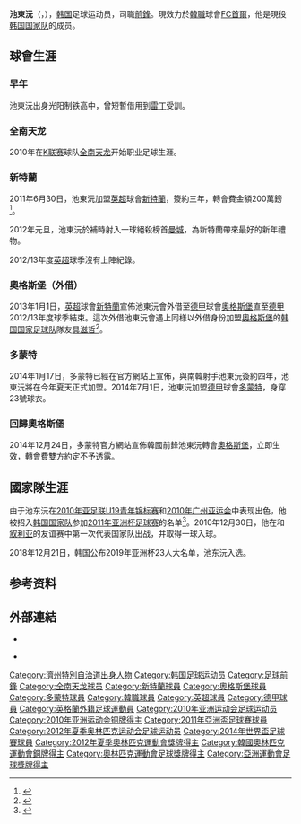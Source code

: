 {{noteTA|G1=足球|G2=EPL}}
{{Infobox football biography 2
| playername          = 池東沅<br>{{lang|ko|지동원}}
| image               = 지동원의 FC서울 입단 첫 인터뷰.jpg
| caption             = 
| fullname            = 池東沅<br>{{lang|ko|지동원}}
| dateofbirth         = {{birth date and age|1991|5|28}}
| cityofbirth         = [[济州特别自治道|济州特别自治道]][[济州市|济州市]][[楸子群島|楸子群島]]
| countryofbirth      = [[韓國|韓國]]
| height              = {{height|meters=1.88}}
| position            = [[前锋_(足球)|前锋]]
| currentclub         = [[首爾足球俱樂部|FC首爾]]
| clubnumber          = -
| youthyears1         = 2007－2009
| youthclubs1         = [[全南天龙足球俱乐部|全南天龙]]
| years1              = 2010－2011
| clubs1              = [[全南天龙足球俱乐部|全南天龙]]
| caps1               = 33
| goals1              = 10
| years2              = 2011－2014
| clubs2              = [[桑德兰足球俱乐部|新特蘭]]
| caps2               = 24
| goals2              = 2
| years3              = 2013
| clubs3              = → [[奧格斯堡足球俱樂部|奧格斯堡]]（外借） 
| caps3               = 17
| goals3              = 5
| years4              = 2014
| clubs4              = [[奧格斯堡足球俱樂部|奧格斯堡]]
| caps4               = 12
| goals4              = 1
| years5              = 2014
| clubs5              = [[多蒙特足球會|多蒙特]]
| caps5               = 0
| goals5              = 0
| years6              = 2014
| clubs6              = [[普鲁士多特蒙德二队|多蒙特二隊]]
| caps6               = 5
| goals6              = 0
| years7              = 2015－2019
| clubs7              = [[奧格斯堡足球俱樂部|奧格斯堡]]
| caps7               = 84
| goals7              = 7
| years8              = 2018
| clubs8              = → [[達斯泰特98體育會|達斯泰特]]
| caps8               = 16
| goals8              = 2
| years9              = 2019－2021
| clubs9              = [[緬恩斯05|緬恩斯05]]
| caps9               = 10
| goals9              = 0
| years10              = 2021
| clubs10              = → [[和睦布倫瑞克|布倫瑞克]]
| caps10               = 7
| goals10              = 1
| years11              = 2021－
| clubs11              = [[首爾足球俱樂部|FC首爾]]
| caps11               = 0
| goals11              = 0
| totalcaps           = 
| totalgoals          = 
| nationalyears1      = 2009－2010
| nationalteam1       = 韩国U20
| nationalcaps1       = 9
| nationalgoals1      = 6
| nationalyears2      = 2010－2012
| nationalteam2       = 韩国U23
| nationalcaps2       = 17
| nationalgoals2      = 3
| nationalyears3      = 2010－
| nationalteam3       = {{fb|KOR}}
| nationalcaps3       = 56
| nationalgoals3      = 11
| medaltemplates      = 
| club-update         = 2021年7月7日14:20(UTC)
| nationalteam-update = 2019年3月22日14:20(UTC)
}}

{{Infobox Korean name|hangul=지동원|hanja={{linktext|池|東|沅}}|rr=Ji Dongwon|mr=Chi Tongwŏn}}

{{MedalTableTop}}
{{MedalCountry | {{KOR}} }}
{{MedalCompetition|[[奧林匹克運動會|奧林匹克運動會]]}}
{{MedalBronze | [[2012年夏季奧林匹克運動會|2012年倫敦]] | [[2012年夏季奧林匹克運動會足球比賽|團隊]]}}
{{MedalBottom}}

'''池東沅'''（{{lang|ko|'''지동원'''}}，{{bd|1991年|5月28日|catIdx=Ji, Dong-Won}}），[[韩国|韩国]]足球运动员，司職[[前鋒|前鋒]]。現效力於[[韓職|韓職]]球會[[首爾足球俱樂部|FC首爾]]，他是現役[[韩国国家足球队|韩国国家队]]的成员。

== 球會生涯 ==
=== 早年 ===
池東沅出身光阳制铁高中，曾短暫借用到[[雷丁足球俱乐部|雷丁]]受訓。

=== 全南天龙 ===
2010年在[[K联赛|K联赛]]球队[[全南天龙足球俱乐部|全南天龙]]开始职业足球生涯。

=== 新特蘭 ===
2011年6月30日，池東沅加盟[[英超|英超]]球會[[桑德兰足球俱乐部|新特蘭]]，簽約三年，轉會費金額200萬鎊<ref>{{cite news |language=en |url=http://news.bbc.co.uk/sport2/hi/football/13980852.stm |title=Sunderland sign South Korean striker Ji Dong-won |publisher=''[[BBC_Sport|BBC Sport]]'' |date=2011-06-30 |accessdate=2011-07-01 |archive-date=2011-09-04 |archive-url=https://web.archive.org/web/20110904032305/http://news.bbc.co.uk/sport2/hi/football/13980852.stm |dead-url=no }}</ref>。

2012年元旦，池東沅於補時射入一球絕殺榜首[[曼城|曼城]]，為新特蘭帶來最好的新年禮物。

2012/13年度[[英超|英超]]球季沒有上陣紀錄。

=== 奧格斯堡（外借） ===
2013年1月1日，[[英超|英超]]球會[[新特蘭|新特蘭]]宣佈池東沅會外借至[[德甲|德甲]]球會[[奧格斯堡足球俱樂部|奧格斯堡]]直至[[德甲|德甲]]2012/13年度球季結束。這次外借池東沅會遇上同様以外借身份加盟[[奧格斯堡足球俱樂部|奧格斯堡]]的[[韩国国家足球队|韩国国家足球队]]隊友[[具滋哲|具滋哲]]<ref>{{cite news |language=en |url=http://www.safc.com/news/team-news/2013/january/loan-move-for-ji |title=Koo Ja-Cheol pens one-year extension with Augsburg |publisher=goal.com |date=2012-06-05 |accessdate=2013-01-02 |archive-date=2013-01-05 |archive-url=https://web.archive.org/web/20130105023923/http://www.safc.com/news/team-news/2013/january/loan-move-for-ji |dead-url=no }}</ref>。

=== 多蒙特 ===
2014年1月17日，多蒙特已經在官方網站上宣佈，與南韓射手池東沅簽約四年，池東沅將在今年夏天正式加盟。2014年7月1日，池東沅加盟[[德甲|德甲]]球會[[多蒙特足球會|多蒙特]]，身穿23號球衣。

=== 回歸奧格斯堡 ===
2014年12月24日，多蒙特官方網站宣佈韓國前鋒池東沅轉會[[奧格斯堡足球俱樂部|奧格斯堡]]，立即生效，轉會費雙方約定不予透露。

== 國家隊生涯 ==
由于池东沅在[[2010年亚足联U19青年锦标赛|2010年亚足联U19青年锦标赛]]和[[2010年亚洲运动会足球比赛|2010年广州亚运会]]中表现出色，他被招入[[韩国国家足球队|韩国国家队]]参加[[2011年亚洲杯足球赛|2011年亚洲杯足球赛]]的名单<ref>{{Cite web |url=http://sports.sohu.com/20101225/n278502401.shtml |title=日韩公布亚洲杯名单 本田圭佑朴智星领衔最强阵 |access-date=2011-01-11 |archive-date=2014-01-03 |archive-url=https://web.archive.org/web/20140103162754/http://sports.sohu.com/20101225/n278502401.shtml |dead-url=no }}</ref>。2010年12月30日，他在和[[叙利亚国家足球队|叙利亚]]的友谊赛中第一次代表国家队出战，并取得一球入球。

2018年12月21日，韩国公布2019年亚洲杯23人大名单，池东沅入选。

== 参考资料 ==
{{reflist}}

== 外部連結 ==
* {{Instagram|jidongwon10}}

* {{soccerbase|59946|池东沅}}

{{2012年奧運會男子足球韓國參賽名單}}
{{2014年世界盃足球賽南韓參賽名單}}
{{2019年亞洲盃足球賽南韓參賽名單}}

{{DEFAULTSORT:Ji Dong-Won}}
[[Category:濟州特別自治道出身人物|Category:濟州特別自治道出身人物]]
[[Category:韩国足球运动员|Category:韩国足球运动员]]
[[Category:足球前鋒|Category:足球前鋒]]
[[Category:全南天龙球员|Category:全南天龙球员]]
[[Category:新特蘭球員|Category:新特蘭球員]]
[[Category:奧格斯堡球員|Category:奧格斯堡球員]]
[[Category:多蒙特球員|Category:多蒙特球員]]
[[Category:韓職球員|Category:韓職球員]]
[[Category:英超球員|Category:英超球員]]
[[Category:德甲球員|Category:德甲球員]]
[[Category:英格蘭外籍足球運動員|Category:英格蘭外籍足球運動員]]
[[Category:2010年亚洲运动会足球运动员|Category:2010年亚洲运动会足球运动员]]
[[Category:2010年亚洲运动会铜牌得主|Category:2010年亚洲运动会铜牌得主]]
[[Category:2011年亞洲盃足球賽球員|Category:2011年亞洲盃足球賽球員]]
[[Category:2012年夏季奥林匹克运动会足球运动员|Category:2012年夏季奥林匹克运动会足球运动员]]
[[Category:2014年世界盃足球賽球員|Category:2014年世界盃足球賽球員]]
[[Category:2012年夏季奧林匹克運動會獎牌得主|Category:2012年夏季奧林匹克運動會獎牌得主]]
[[Category:韓國奧林匹克運動會銅牌得主|Category:韓國奧林匹克運動會銅牌得主]]
[[Category:奧林匹克運動會足球獎牌得主|Category:奧林匹克運動會足球獎牌得主]]
[[Category:亞洲運動會足球獎牌得主|Category:亞洲運動會足球獎牌得主]]